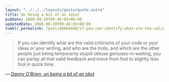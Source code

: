 ```yaml
---
layout: "../../../layouts/posts/quote.astro"
title: On being a bit of an idiot
pubDate: 2008-08-20T09:46:05+00:00
updatedDate: 2008-08-20T09:46:05+00:00
tumblr_permalink: /post/46668446/if-you-can-identify-what-are-the-valid-criticisms
---
```


> If you can identify what are the valid criticisms of your code or your ideas or your writing, and who are the trolls, and which are the other people just being temporarily stupid obtuse geniuses-in-waiting, you can parlay all that valid feedback and move from fool to slightly less fool in quick time.

— <cite>[Danny O’Brien, _on being a bit of an idiot_](https://www.oblomovka.com/wp/2008/08/20/on-being-a-bit-of-an-idiot/)</cite>
